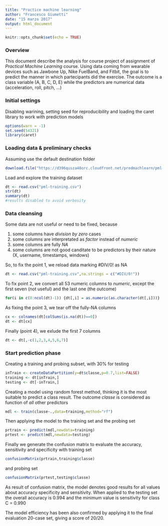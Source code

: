 ---
title: "Practice machine learning"
author: "Francesco Giumetti"
date: "15 marzo 2017"
output: html_document
---

```{r setup, include=FALSE}
knitr::opts_chunk$set(echo = TRUE)
```
### Overview
This document describe the analysis for course project of assignment of *Practical Machine Learning* course. Using data coming from wearable devices such as Jawbone Up, Nike FuelBand, and Fitbit, the goal is to predict the manner in which partecipants did the exercise. The outcome is a class variable (A, B, C, D, E) while the predictors are numerical data (acceleration, roll, pitch, ...)


### Initial settings
Disabling warining, setting seed for reproducibility and loading the caret library to work with prediction models
```{r results='hide'}
options(warn = -1)
set.seed(54321)
library(caret)
```


### Loading data & preliminary checks

Assuming use the default destination folder
```{r results='hide'}
download.file("https://d396qusza40orc.cloudfront.net/predmachlearn/pml-training.csv","pml-training.csv")
```

Load and explore the training dataset
```{r results='hide'}
dt <- read.csv("pml-training.csv")
str(dt)
summary(dt)
#results disabled to avoid verbosity
```

### Data cleansing

Some data are not useful or need to be fixed, because

1. some columns have *division by zero* cases
2. some columns are interpretated as *factor* instead of *numeric*
3. some columns are fully *NA*
4. some columns are not good canditate to be predictors by their nature (X, username, timestamps, windows)


So, to fix the point 1, we reload data marking #DIV/0! as NA
```{r}
dt <- read.csv("pml-training.csv",na.strings = c("#DIV/0!"))
```

To fix point 2, we convert all 53 numeric columns to *numeric*, except the first seven (not useful) and the last one (the outcome)
```{r}
for(i in c(8:ncol(dt)-1)) {dt[,i] = as.numeric(as.character(dt[,i]))}
```

As fixing the point 3, we tear off the fully-NA columns
```{r}
cx <- colnames(dt[colSums(is.na(dt))==0])
dt <- dt[cx]
```

Finally (point 4), we exlude the first 7 columns
```{r}
dt <- dt[,-c(1,2,3,4,5,6,7)]
```


### Start prediction phase
Creating a training and probing subset, with 30% for testing
```{r}
inTrain <- createDataPartition(y=dt$classe,p=0.7,list=FALSE)
training <- dt[inTrain,]
testing <- dt[-inTrain,]
```

Creating a model using random forest method, thinking it is the most suitable to predict a class result. The outcome *classe* is considered as function of *all* other predictors
```{r}
mdl <- train(classe~.,data=training,method="rf")
```
Then applying the model to the training set and the probing set
```{r}
prtrain <- predict(mdl,newdata=training)
prtest <- predict(mdl,newdata=testing)
```
Finally we generate the confusion matrix to evaluate the accuracy, sensitivity and specificity with training set
```{r}
confusionMatrix(prtrain,training$classe)
```
and probing set
```{r}
confusionMatrix(prtest,testing$classe)
```
As result of confusion matrix, the model denotes good results for all values about accuracy specificity and sensitivity. When applied to the testing set the overall accuracy is 0.994 and the minimum value is sensitivity for class C = 0.990  

The model efficiency has been also confirmed by applying it to the final evaluation 20-case set, giving a score of 20/20.